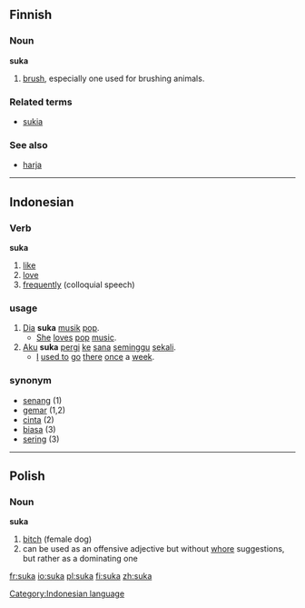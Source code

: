 ==Finnish==

===Noun===
'''suka'''

# [[brush]], especially one used for brushing animals.

===Related terms===
*[[sukia]]

===See also===
*[[harja#Finnish|harja]]

----

==Indonesian==

=== Verb ===
'''suka'''

# [[like]]
# [[love]]
# [[frequently]] (colloquial speech)

===usage===
# [[dia|Dia]] '''suka''' [[musik]] [[pop]].
#* [[she|She]] [[love]]s [[pop]] [[music]].
# [[aku|Aku]] '''suka''' [[pergi]] [[ke]] [[sana]] [[minggu|seminggu]] [[sekali]].
#* [[I]] [[used to]] [[go]] [[there]] [[once]] a [[week]].

===synonym===
* [[senang]] (1)
* [[gemar]] (1,2)
* [[cinta]] (2)
* [[biasa]] (3)
* [[sering]] (3)

[[Category:Indonesian language]]

----

==Polish== 
===Noun===
'''suka'''

# [[bitch]] (female dog)
# can be used as an offensive adjective but without [[whore]] suggestions, but rather as a dominating one


[[fr:suka]]
[[io:suka]]
[[pl:suka]]
[[fi:suka]]
[[zh:suka]]
